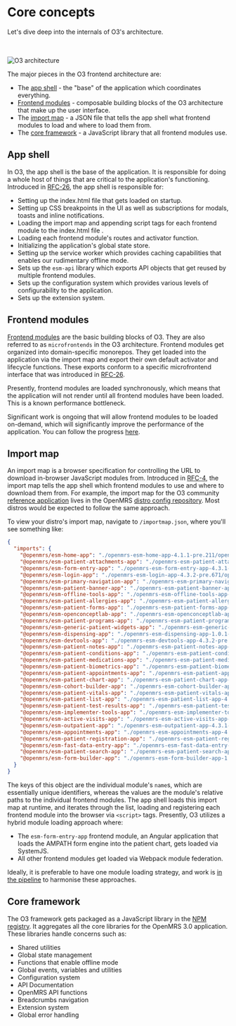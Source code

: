 
# Core concepts

Let's dive deep into the internals of O3's architecture.

<br />
<br />
<Image
  src="/o3-architecture.svg"
  alt="O3 architecture"
  width={800}
  height={800}
/>

The major pieces in the O3 frontend architecture are:

- The [app shell](/docs/core-concepts#app-shell) - the "base" of the application which coordinates everything.
- [Frontend modules](/docs/core-concepts#frontend-modules) - composable building blocks of the O3 architecture that make up the user interface.
- The [import map](/docs/core-concepts#import-map) - a JSON file that tells the app shell what frontend modules to load and where to load them from.
- The [core framework](/docs/core-concepts#core-framework) - a JavaScript library that all frontend modules use.

## App shell

In O3, the app shell is the base of the application. It is responsible for doing a whole host of things that are critical to the application's functioning. Introduced in [RFC-26](https://github.com/openmrs/openmrs-rfc-frontend/blob/e745ee9c37b2ca0ae6f4fc93259724e61bfac82e/text/0026-activation-distribution.md), the app shell is responsible for:

- Setting up the index.html file that gets loaded on startup.
- Setting up CSS breakpoints in the UI as well as subscriptions for modals, toasts and inline notifications.
- Loading the import map and appending script tags for each frontend module to the index.html file .
- Loading each frontend module's routes and activator function.
- Initializing the application's global state store.
- Setting up the service worker which provides caching capabilities that enables our rudimentary offline mode.
- Sets up the `esm-api` library which exports API objects that get reused by multiple frontend modules.
- Sets up the configuration system which provides various levels of configurability to the application.
- Sets up the extension system.

## Frontend modules

[Frontend modules](/docs/frontend-modules/introduction) are the basic building blocks of O3. They are also referred to as `microfrontends` in the O3 architecture. Frontend modules get organized into domain-specific monorepos. They get loaded into the application via the import map and export their own default activator and lifecycle functions. These exports conform to a specific microfrontend interface that was introduced in [RFC-26](https://github.com/openmrs/openmrs-rfc-frontend/blob/e745ee9c37b2ca0ae6f4fc93259724e61bfac82e/text/0026-activation-distribution.md).

Presently, frontend modules are loaded synchronously, which means that the application will not render until all frontend modules have been loaded. This is a known performance bottleneck.

Significant work is ongoing that will allow frontend modules to be loaded on-demand, which will significantly improve the performance of the application. You can follow the progress [here](https://github.com/openmrs/openmrs-esm-core/pull/671).

## Import map

An import map is a browser specification for controlling the URL to download in-browser JavaScript modules from. Introduced in [RFC-4](https://github.com/openmrs/openmrs-rfc-frontend/blob/master/text/0004-import-maps.md), the import map tells the app shell which frontend modules to use and where to download them from. For example, the import map for the O3 community [reference application](https://dev3.openmrs.org/openmrs/spa) lives in the OpenMRS [distro config repository](https://github.com/openmrs/openmrs-distro-referenceapplication/blob/212eb93547e9946621e749c98b3eb2a0048252f0/frontend/spa-build-config.json#L4).
Most distros would be expected to follow the same approach.

To view your distro's import map, navigate to `/importmap.json`, where you'll see something like:

```json copy
{
  "imports": {
    "@openmrs/esm-home-app": "./openmrs-esm-home-app-4.1.1-pre.211/openmrs-esm-home-app.js",
    "@openmrs/esm-patient-attachments-app": "./openmrs-esm-patient-attachments-app-4.3.1-pre.1352/openmrs-esm-patient-attachments-app.js",
    "@openmrs/esm-form-entry-app": "./openmrs-esm-form-entry-app-4.3.1-pre.1352/openmrs-esm-form-entry-app.js",
    "@openmrs/esm-login-app": "./openmrs-esm-login-app-4.3.2-pre.671/openmrs-esm-login-app.js",
    "@openmrs/esm-primary-navigation-app": "./openmrs-esm-primary-navigation-app-4.3.2-pre.671/openmrs-esm-primary-navigation-app.js",
    "@openmrs/esm-patient-banner-app": "./openmrs-esm-patient-banner-app-4.3.1-pre.1352/openmrs-esm-patient-banner-app.js",
    "@openmrs/esm-offline-tools-app": "./openmrs-esm-offline-tools-app-4.3.2-pre.671/openmrs-esm-offline-tools-app.js",
    "@openmrs/esm-patient-allergies-app": "./openmrs-esm-patient-allergies-app-4.3.1-pre.1352/openmrs-esm-patient-allergies-app.js",
    "@openmrs/esm-patient-forms-app": "./openmrs-esm-patient-forms-app-4.3.1-pre.1352/openmrs-esm-patient-forms-app.js",
    "@openmrs/esm-openconceptlab-app": "./openmrs-esm-openconceptlab-app-3.0.1-pre.24/openmrs-esm-openconceptlab-app.js",
    "@openmrs/esm-patient-programs-app": "./openmrs-esm-patient-programs-app-4.3.1-pre.1352/openmrs-esm-patient-programs-app.js",
    "@openmrs/esm-generic-patient-widgets-app": "./openmrs-esm-generic-patient-widgets-app-4.3.1-pre.1352/openmrs-esm-generic-patient-widgets-app.js",
    "@openmrs/esm-dispensing-app": "./openmrs-esm-dispensing-app-1.0.1-pre.161/openmrs-esm-dispensing-app.js",
    "@openmrs/esm-devtools-app": "./openmrs-esm-devtools-app-4.3.2-pre.671/openmrs-esm-devtools-app.js",
    "@openmrs/esm-patient-notes-app": "./openmrs-esm-patient-notes-app-4.3.1-pre.1352/openmrs-esm-patient-notes-app.js",
    "@openmrs/esm-patient-conditions-app": "./openmrs-esm-patient-conditions-app-4.3.1-pre.1352/openmrs-esm-patient-conditions-app.js",
    "@openmrs/esm-patient-medications-app": "./openmrs-esm-patient-medications-app-4.3.1-pre.1352/openmrs-esm-patient-medications-app.js",
    "@openmrs/esm-patient-biometrics-app": "./openmrs-esm-patient-biometrics-app-4.3.1-pre.1352/openmrs-esm-patient-biometrics-app.js",
    "@openmrs/esm-patient-appointments-app": "./openmrs-esm-patient-appointments-app-4.3.1-pre.1352/openmrs-esm-patient-appointments-app.js",
    "@openmrs/esm-patient-chart-app": "./openmrs-esm-patient-chart-app-4.3.1-pre.1352/openmrs-esm-patient-chart-app.js",
    "@openmrs/esm-cohort-builder-app": "./openmrs-esm-cohort-builder-app-3.0.1-pre.115/openmrs-esm-cohort-builder-app.js",
    "@openmrs/esm-patient-vitals-app": "./openmrs-esm-patient-vitals-app-4.3.1-pre.1352/openmrs-esm-patient-vitals-app.js",
    "@openmrs/esm-patient-list-app": "./openmrs-esm-patient-list-app-4.3.1-pre.1435/openmrs-esm-patient-list-app.js",
    "@openmrs/esm-patient-test-results-app": "./openmrs-esm-patient-test-results-app-4.3.1-pre.1352/openmrs-esm-patient-test-results-app.js",
    "@openmrs/esm-implementer-tools-app": "./openmrs-esm-implementer-tools-app-4.3.2-pre.671/openmrs-esm-implementer-tools-app.js",
    "@openmrs/esm-active-visits-app": "./openmrs-esm-active-visits-app-4.3.1-pre.1435/openmrs-esm-active-visits-app.js",
    "@openmrs/esm-outpatient-app": "./openmrs-esm-outpatient-app-4.3.1-pre.1435/openmrs-esm-outpatient-app.js",
    "@openmrs/esm-appointments-app": "./openmrs-esm-appointments-app-4.3.1-pre.1435/openmrs-esm-appointments-app.js",
    "@openmrs/esm-patient-registration-app": "./openmrs-esm-patient-registration-app-4.3.1-pre.1435/openmrs-esm-patient-registration-app.js",
    "@openmrs/esm-fast-data-entry-app": "./openmrs-esm-fast-data-entry-app-1.0.1-pre.74/openmrs-esm-fast-data-entry-app.js",
    "@openmrs/esm-patient-search-app": "./openmrs-esm-patient-search-app-4.3.1-pre.1435/openmrs-esm-patient-search-app.js",
    "@openmrs/esm-form-builder-app": "./openmrs-esm-form-builder-app-1.0.3-pre.233/openmrs-esm-form-builder-app.js"
  }
}
```

The keys of this object are the individual module's `name`s, which are essentially unique identifiers, whereas the values are the module's relative paths to the individual frontend modules. The app shell loads this import map at runtime, and iterates through the list, loading and registering each frontend module into the browser via `<script>` tags. Presently, O3 utilizes a hybrid module loading approach where:

- The `esm-form-entry-app` frontend module, an Angular application that loads the AMPATH form engine into the patient chart, gets loaded via SystemJS.
- All other frontend modules get loaded via Webpack module federation.

Ideally, it is preferable to have one module loading strategy, and work is [in the pipeline](/docs/roadmap) to harmonise these approaches.

## Core framework

The O3 framework gets packaged as a JavaScript library in the [NPM registry](https://www.npmjs.com/package/@openmrs/esm-framework). It aggregates all the core libraries for the OpenMRS 3.0 application. These libraries handle concerns such as:

- Shared utilities
- Global state management
- Functions that enable offline mode
- Global events, variables and utilities
- Configuration system
- API Documentation
- OpenMRS API functions
- Breadcrumbs navigation
- Extension system
- Global error handling
